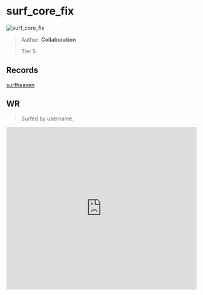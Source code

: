 
# surf_core_fix

![surf_core_fix](https://raw.githubusercontent.com/Sayt123/SurfMapPics/Maps-and-bonuses/csgo/surf_core_fix.jpg)

> Author: **Collaboration**
>
> Tier 5

## Records

[surfheaven](https://surfheaven.eu/map/surf_core_fix)

## WR

> Surfed by username.

<iframe
width="100%"
height="430"
src="https://www.youtube.com/embed/SJhSQve0hpI"
frameborder="0"
allow="accelerometer; autoplay; clipboard-write; encrypted-media; gyroscope; picture-in-picture"
allowFullScreen
/>

```md

[Surf Timer] - username finished in 01:16:04 (WR -00:00:31). Improving by 00:00:54
[Surf Timer] - username beat the map record! Rank: 1/719

Previous WR holder: sinsa


```
                